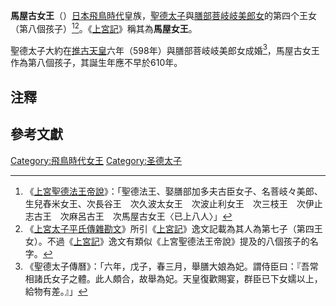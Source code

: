 {{japanese|japanese=馬屋古女王|kana=うまやこのひめみこ|romaji=Umaya no Himemiko||舊寫=馬屋古女王}}
'''馬屋古女王'''（{{bd|？||？||}}）[[日本|日本]][[飛鳥時代|飛鳥時代]]皇族，[[聖德太子|聖德太子]]與[[膳部菩岐岐美郎女|膳部菩岐岐美郎女]]的第四个王女（第八個孩子）<ref>《[[上宮聖德法王帝說|上宮聖德法王帝說]]》：「聖德法王、娶膳部加多夫古臣女子、名菩岐々美郎、生兒舂米女王、次長谷王　次久波太女王　次波止利女王　次三枝王　次伊止志古王　次麻呂古王　次馬屋古女王〈已上八人〉」</ref><ref group="註">《[[上宮太子平氏傳雜勘文|上宮太子平氏傳雜勘文]]》所引《[[上宮記|上宮記]]》逸文記載為其人為第七子（第四王女）。不過《[[上宮記|上宮記]]》逸文有類似《上宮聖德法王帝說》提及的八個孩子的名字。</ref>。《[[上宮記|上宮記]]》稱其為'''馬屋女王'''。

聖德太子大約在[[推古天皇|推古天皇]]六年（598年）與膳部菩岐岐美郎女成婚<ref>《聖德太子傳曆》：「六年，戊子，春三月，舉膳大娘為妃。謂侍臣曰：『吾常相諸氏女子之體。此人頗合，故舉為妃。天皇復歡賜宴，群臣已下女嬬以上，給物有差。』」</ref>，馬屋古女王作為第八個孩子，其誕生年應不早於610年。

==注釋==
{{Reflist|group=註}}

==參考文獻==
{{reflist}}

{{DEFAULTSORT:Umaya no Himemiko}}
[[Category:飛鳥時代女王|Category:飛鳥時代女王]]
[[Category:圣德太子|Category:圣德太子]]
